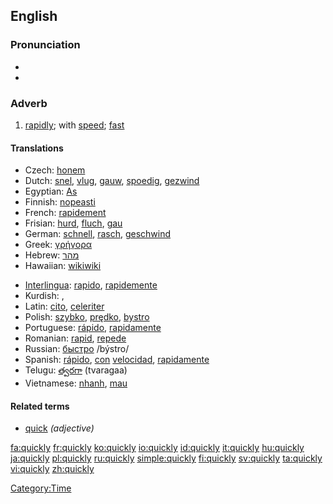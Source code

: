 ==English==

{{rank|step|turning|village|813|quickly|lie|supposed|original}}

===Pronunciation===
*{{IPA|/ˈkwɪkli/}}
*{{audio|en-us-quickly.ogg|Audio (US)}}

===Adverb===
{{en-adv}}

# [[rapidly]]; with [[speed]]; [[fast]]

====Translations====
{{top}}
*Czech: [[honem]]
*Dutch: [[snel]], [[vlug]], [[gauw]], [[spoedig]], [[gezwind]]
*Egyptian: [[As]]
*Finnish: [[nopeasti]]
*French: [[rapidement]]
*Frisian: [[hurd]], [[fluch]], [[gau]]
*German: [[schnell]], [[rasch]], [[geschwind]]
*Greek: [[γρήγορα]]
*Hebrew: [[מהר]]
*Hawaiian: [[wikiwiki]]
{{mid}}
*[[Interlingua]]: [[rapido]], [[rapidemente]]
*Kurdish: {{KUchar|[[به‌هه‌ڵه‌داوان]]}}, {{KUchar|[[به‌ په‌له‌وه‌]]}}
*Latin: [[cito]], [[celeriter]]
*Polish: [[szybko]], [[prędko]], [[bystro]]
*Portuguese: [[rápido]], [[rapidamente]]
*Romanian: [[rapid]], [[repede]]
*Russian: [[быстро]] /býstro/
*Spanish: [[rápido]], [[con]] [[velocidad]], [[rapidamente]]
*Telugu: [[త్వరగా]] (tvaragaa)
*Vietnamese: [[nhanh]], [[mau#Vietnamese|mau]]
{{bottom}}

====Related terms====
*[[quick]] ''(adjective)''

[[Category:Time]]

[[fa:quickly]]
[[fr:quickly]]
[[ko:quickly]]
[[io:quickly]]
[[id:quickly]]
[[it:quickly]]
[[hu:quickly]]
[[ja:quickly]]
[[pl:quickly]]
[[ru:quickly]]
[[simple:quickly]]
[[fi:quickly]]
[[sv:quickly]]
[[ta:quickly]]
[[vi:quickly]]
[[zh:quickly]]